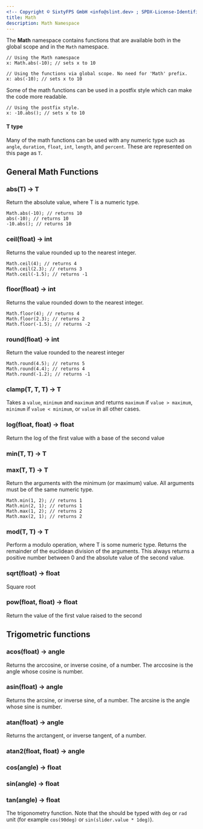 ```yaml
---
<!-- Copyright © SixtyFPS GmbH <info@slint.dev> ; SPDX-License-Identifier: MIT -->
title: Math 
description: Math Namespace
---
```


The **Math** namespace contains functions that are available both in the global scope and in the `Math` namespace.

```slint no-test
// Using the Math namespace
x: Math.abs(-10); // sets x to 10

```

```slint no-test
// Using the functions via global scope. No need for 'Math' prefix.
x: abs(-10); // sets x to 10

```

Some of the math functions can be used in a postfix style which can make the code more readable.
```slint no-test
// Using the postfix style.
x: -10.abs(); // sets x to 10
```  

#### **T type**
Many of the math functions can be used with any numeric type such as `angle`, `duration`, `float`, `int`, `length`, and `percent`. These are represented on this page as `T`.

## General Math Functions
### abs(T) -> T

Return the absolute value, where T is a numeric type.
```slint no-test
Math.abs(-10); // returns 10
abs(-10); // returns 10
-10.abs(); // returns 10
```

### ceil(float) -> int 
Returns the value rounded up to the nearest integer.
```slint no-test
Math.ceil(4); // returns 4
Math.ceil(2.3); // returns 3
Math.ceil(-1.5); // returns -1
```
### floor(float) -> int
Returns the value rounded down to the nearest integer.
```slint no-test
Math.floor(4); // returns 4
Math.floor(2.3); // returns 2
Math.floor(-1.5); // returns -2
```

### round(float) -> int
Return the value rounded to the nearest integer
```slint no-test
Math.round(4.5); // returns 5
Math.round(4.4); // returns 4
Math.round(-1.2); // returns -1
```

### clamp(T, T, T) -> T

Takes a `value`, `minimum` and `maximum` and returns `maximum` if
`value > maximum`, `minimum` if `value < minimum`, or `value` in all other cases.

### log(float, float) -> float

Return the log of the first value with a base of the second value

### min(T, T) -> T
### max(T, T) -> T

Return the arguments with the minimum (or maximum) value. All arguments must be of the same numeric type.
```slint no-test
Math.min(1, 2); // returns 1
Math.min(2, 1); // returns 1
Math.max(1, 2); // returns 2
Math.max(2, 1); // returns 2
```

### mod(T, T) -> T

Perform a modulo operation, where T is some numeric type.
Returns the remainder of the euclidean division of the arguments.
This always returns a positive number between 0 and the absolute value of the second value.


### sqrt(float) -> float

Square root

### pow(float, float) -> float

Return the value of the first value raised to the second


## Trigometric functions
### acos(float) -> angle 
Returns the arccosine, or inverse cosine, of a number. The arccosine is the angle whose cosine is number.


### asin(float) -> angle
Returns the arcsine, or inverse sine, of a number. The arcsine is the angle whose sine is number.

### atan(float) -> angle
Returns the arctangent, or inverse tangent, of a number.

### atan2(float, float) -> angle

### cos(angle) -> float 

### sin(angle) -> float

### tan(angle) -> float

The trigonometry function. Note that the should be typed with `deg` or `rad` unit
(for example `cos(90deg)` or `sin(slider.value * 1deg)`).
